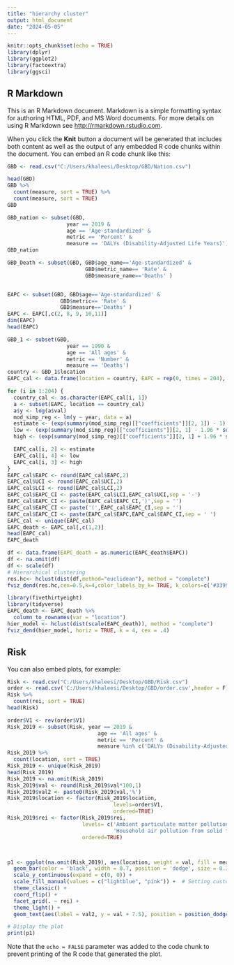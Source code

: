 ```yaml
---
title: "hierarchy cluster"
output: html_document
date: "2024-05-05"
---
```


```r
knitr::opts_chunk$set(echo = TRUE)
library(dplyr)
library(ggplot2)
library(factoextra)
library(ggsci)
```

## R Markdown

This is an R Markdown document. Markdown is a simple formatting syntax for authoring HTML, PDF, and MS Word documents. For more details on using R Markdown see <http://rmarkdown.rstudio.com>.

When you click the **Knit** button a document will be generated that includes both content as well as the output of any embedded R code chunks within the document. You can embed an R code chunk like this:
```r
GBD <- read.csv("C:/Users/khaleesi/Desktop/GBD/Nation.csv")

head(GBD)
GBD %>%
  count(measure, sort = TRUE) %>%
  count(measure, sort = TRUE)
GBD
```
```r

GBD_nation <- subset(GBD, 
                   year == 2019 & 
                   age == 'Age-standardized' & 
                   metric == 'Percent' & 
                   measure == 'DALYs (Disability-Adjusted Life Years)')
GBD_nation 
```

```r
GBD_Death <- subset(GBD, GBD$age_name=='Age-standardized' & 
                         GBD$metric_name== 'Rate' &
                         GBD$measure_name=='Deaths' )


EAPC <- subset(GBD, GBD$age=='Age-standardized' & 
                 GBD$metric== 'Rate' &
                 GBD$measure=='Deaths' )
EAPC <- EAPC[,c(2, 8, 9, 10,11)] 
dim(EAPC)
head(EAPC)

GBD_1 <- subset(GBD, 
                   year == 1990 & 
                   age == 'All ages' & 
                   metric == 'Number' & 
                   measure == 'Deaths')
country <- GBD_1$location
EAPC_cal <- data.frame(location = country, EAPC = rep(0, times = 204), UCI = rep(0, times = 204), LCI = rep(0, times = 204)) 

for (i in 1:204) { 
  country_cal <- as.character(EAPC_cal[i, 1]) 
  a <- subset(EAPC, location == country_cal)  
  a$y <- log(a$val)
  mod_simp_reg <- lm(y ~ year, data = a) 
  estimate <- (exp(summary(mod_simp_reg)[["coefficients"]][2, 1]) - 1) * 100 
  low <- (exp(summary(mod_simp_reg)[["coefficients"]][2, 1] - 1.96 * summary(mod_simp_reg)[["coefficients"]][2, 2]) - 1) * 100
  high <- (exp(summary(mod_simp_reg)[["coefficients"]][2, 1] + 1.96 * summary(mod_simp_reg)[["coefficients"]][2, 2]) - 1) * 100

  EAPC_cal[i, 2] <- estimate
  EAPC_cal[i, 4] <- low
  EAPC_cal[i, 3] <- high
}
EAPC_cal$EAPC <- round(EAPC_cal$EAPC,2) 
EAPC_cal$UCI <- round(EAPC_cal$UCI,2)
EAPC_cal$LCI <- round(EAPC_cal$LCI,2)
EAPC_cal$EAPC_CI <- paste(EAPC_cal$LCI,EAPC_cal$UCI,sep = '-') 
EAPC_cal$EAPC_CI <- paste(EAPC_cal$EAPC_CI,')',sep = '') 
EAPC_cal$EAPC_CI <- paste('(',EAPC_cal$EAPC_CI,sep = '') 
EAPC_cal$EAPC_CI <- paste(EAPC_cal$EAPC,EAPC_cal$EAPC_CI,sep = ' ') 
EAPC_cal <- unique(EAPC_cal)
EAPC_death <- EAPC_cal[,c(1,2)]
head(EAPC_cal)
EAPC_death
```

```r
df <- data.frame(EAPC_death = as.numeric(EAPC_death$EAPC))
df <- na.omit(df)
df <- scale(df)
# Hierarchical clustering
res.hc<- hclust(dist(df,method="euclidean"), method = "complete")
fviz_dend(res.hc,cex=0.5,k=4,color_labels_by_k= TRUE, k_colors=c('#3399FF','lightblue','red','#FFCC66'),horiz=T, rect =TRUE)
```
```r
library(fivethirtyeight)
library(tidyverse)
EAPC_death <- EAPC_death %>%
  column_to_rownames(var = "location")
hier_model <- hclust(dist(scale(EAPC_death)), method = "complete")
fviz_dend(hier_model, horiz = TRUE, k = 4, cex = .4)
```

## Risk
You can also embed plots, for example:

```r
Risk <- read.csv("C:/Users/khaleesi/Desktop/GBD/Risk.csv")
order <- read.csv('C:/Users/khaleesi/Desktop/GBD/order.csv',header = F)
Risk %>%
  count(rei, sort = TRUE) 
head(Risk)
```
```r
order$V1 <- rev(order$V1)
Risk_2019 <- subset(Risk, year == 2019 &
                             age == 'All ages' &
                             metric == 'Percent' &
                             measure %in% c('DALYs (Disability-Adjusted Life Years)', 'Deaths'))
Risk_2019 %>%
  count(location, sort = TRUE) 
Risk_2019 <- unique(Risk_2019)
head(Risk_2019)
Risk_2019 <- na.omit(Risk_2019)
Risk_2019$val <- round(Risk_2019$val*100,1)
Risk_2019$val2 <- paste0(Risk_2019$val,'%')
Risk_2019$location <- factor(Risk_2019$location, 
                                  levels=order$V1, 
                                  ordered=TRUE)
Risk_2019$rei <- factor(Risk_2019$rei, 
                        levels= c('Ambient particulate matter pollution', 
                                  'Household air pollution from solid fuels'), 
                        ordered=TRUE) 



p1 <- ggplot(na.omit(Risk_2019), aes(location, weight = val, fill = measure)) +
  geom_bar(color = 'black', width = 0.7, position = 'dodge', size = 0.3) +
  scale_y_continuous(expand = c(0, 0)) +
  scale_fill_manual(values = c("lightblue", "pink")) +  # Setting custom fill colors
  theme_classic() +
  coord_flip() +
  facet_grid(. ~ rei) +
  theme_light() +
  geom_text(aes(label = val2, y = val + 7.5), position = position_dodge(0.9), vjust = 0, size = 4)

# Display the plot
print(p1)

```


Note that the `echo = FALSE` parameter was added to the code chunk to prevent printing of the R code that generated the plot.

